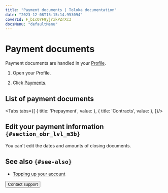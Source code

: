 ```yaml
---
title: "Payment documents | Toloka documentation"
date: "2023-12-08T15:15:14.953094"
coverId: F_bIcOYF9yjrxkPZrXc3
docsMenu: "defaultMenu"
---
```



# Payment documents

Payment documents are handled in your [Profile](https://platform.toloka.ai/requester/profile).

1. Open your Profile.

1. Click [Payments](https://platform.toloka.ai/requester/profile/payments).

## List of payment documents

<Tabs tabs={[
  { title: 'Prepayment', value: <DocumentsList1/> },
  { title: 'Contracts', value: <DocumentsList2/> },
]}/>

## Edit your payment information `{#section_obr_lvl_m3b}`
<Note mode="restriction" title="Restriction">

You can't edit the dates and amounts of closing documents.

</Note>

<Cut title="Fill out the form for receiving closing documents and acts">

<RequestersSupportForm />

</Cut>

## See also `{#see-also}`

- [Topping up your account](/docs/guide/refill)

<Button view="defaultInverse" size="l" type="link" url="/docs/guide/troubleshooting/support?form-source=guide-documents">Contact support</Button>
